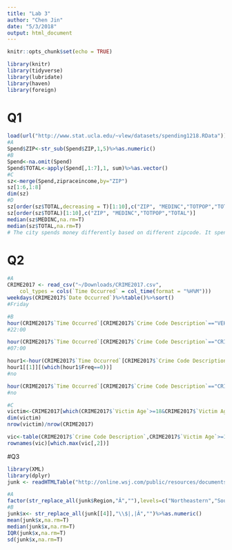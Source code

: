 ```yaml
---
title: "Lab 3"
author: "Chen Jin"
date: "5/3/2018"
output: html_document
---
```


```r
knitr::opts_chunk$set(echo = TRUE)
```

```r
library(knitr) 
library(tidyverse)
library(lubridate)
library(haven) 
library(foreign) 
```


# Q1
```r
load(url("http://www.stat.ucla.edu/~vlew/datasets/spending1218.RData"))
#A
Spend$ZIP<-str_sub(Spend$ZIP,1,5)%>%as.numeric()
#B
Spend<-na.omit(Spend)
Spend$TOTAL<-apply(Spend[,1:7],1, sum)%>%as.vector()
#C
sz<-merge(Spend,zipraceincome,by="ZIP")
sz[1:6,1:8]
dim(sz)
#D
sz[order(sz$TOTAL,decreasing = T)[1:10],c("ZIP", "MEDINC","TOTPOP","TOTAL")]
sz[order(sz$TOTAL)[1:10],c("ZIP", "MEDINC","TOTPOP","TOTAL")]
median(sz$MEDINC,na.rm=T)
median(sz$TOTAL,na.rm=T)
# The city spends money differently based on different zipcode. It spends most on 90012 district and least on 90270 district.
```

# Q2
```r
#A
CRIME2017 <- read_csv("~/Downloads/CRIME2017.csv", 
    col_types = cols(`Time Occurred` = col_time(format = "%H%M")))
weekdays(CRIME2017$`Date Occurred`)%>%table()%>%sort()
#Friday

#B
hour(CRIME2017$`Time Occurred`[CRIME2017$`Crime Code Description`=="VEHICLE - STOLEN"])%>%table()%>%sort()
#22:00

hour(CRIME2017$`Time Occurred`[CRIME2017$`Crime Code Description`=="CRIMINAL HOMICIDE"])%>%table()%>%sort()
#07:00

hour1<-hour(CRIME2017$`Time Occurred`[CRIME2017$`Crime Code Description`=="VEHICLE - STOLEN"])%>%table()%>%as.data.frame()
hour1[[1]][(which(hour1$Freq==0))]
#no

hour(CRIME2017$`Time Occurred`[CRIME2017$`Crime Code Description`=="CRIMINAL HOMICIDE"])%>%table()
#no

#C
victim<-CRIME2017[which(CRIME2017$`Victim Age`>=18&CRIME2017$`Victim Age`<=22),]
dim(victim)
nrow(victim)/nrow(CRIME2017)

vic<-table(CRIME2017$`Crime Code Description`,CRIME2017$`Victim Age`>=18&CRIME2017$`Victim Age`<=22)%>%prop.table(margin = 1)
rownames(vic)[which.max(vic[,2])]
```

#Q3
```r
library(XML)
library(dplyr)
junk <- readHTMLTable("http://online.wsj.com/public/resources/documents/info-Salaries_for_Colleges_by_Region-sort.html",stringsAsFactors=FALSE)[[7]]

#A
factor(str_replace_all(junk$Region,"Â",""),levels=c("Northeastern","Southern","Midwestern","Western","California"))%>%table()
#B
junk$x<- str_replace_all(junk[[4]],"\\$|,|Â","")%>%as.numeric()
mean(junk$x,na.rm=T)
median(junk$x,na.rm=T)
IQR(junk$x,na.rm=T)
sd(junk$x,na.rm=T)
```


